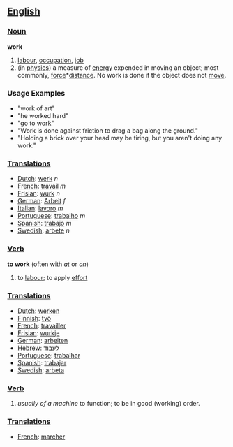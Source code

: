 == [[English]] ==

=== [[Noun]] ===
'''work'''
# [[labour]], [[occupation]], [[job]]
# (in [[physics]]) a measure of [[energy]] expended in moving an object; most commonly, [[force]]*[[distance]].  No work is done if the object does not [[move]].

=== Usage Examples ===
*"work of art"
*"he worked hard"
*"go to work"
*"Work is done against friction to drag a bag along the ground."
*"Holding a brick over your head may be tiring, but you aren't doing any work."

=== [[Translations]] ===
*[[Dutch]]: [[werk]] ''n''
*[[French]]: [[travail]] ''m''
*[[Frisian]]: [[wurk]] ''n''
*[[German]]: [[Arbeit]] ''f''
*[[Italian]]: [[lavoro]] ''m''
*[[Portuguese]]: [[trabalho]] ''m''
*[[Spanish]]: [[trabajo]] ''m''
*[[Swedish]]: [[arbete]] ''n''

=== [[Verb]] ===
'''to work''' (often with ''at'' or ''on'')
# to [[labour]]; to apply [[effort]]

=== [[Translations]] ===
*[[Dutch]]: [[werken]]
*[[Finnish]]: [[työ]]
*[[French]]: [[travailler]]
*[[Frisian]]: [[wurkje]]
*[[German]]: [[arbeiten]]
*[[Hebrew]]: [[לעבוד]]
*[[Portuguese]]: [[trabalhar]]
*[[Spanish]]: [[trabajar]]
*[[Swedish]]: [[arbeta]]

=== [[Verb]] ===
# ''usually of a machine'' to function; to be in good (working) order.

=== [[Translations]] ===
*[[French]]: [[marcher]]
